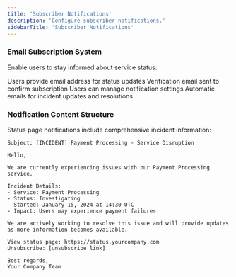 ```yaml
---
title: 'Subscriber Notifications'
description: 'Configure subscriber notifications.'
sidebarTitle: 'Subscriber Notifications'
---
```




### Email Subscription System
Enable users to stay informed about service status:

<Steps>
<Step title="Subscription Setup">
Users provide email address for status updates
</Step>

<Step title="Email Verification">
Verification email sent to confirm subscription
</Step>

<Step title="Notification Preferences">
Users can manage notification settings
</Step>

<Step title="Incident Notifications">
Automatic emails for incident updates and resolutions
</Step>
</Steps>

### Notification Content Structure
Status page notifications include comprehensive incident information:

```text
Subject: [INCIDENT] Payment Processing - Service Disruption

Hello,

We are currently experiencing issues with our Payment Processing service.

Incident Details:
- Service: Payment Processing
- Status: Investigating
- Started: January 15, 2024 at 14:30 UTC
- Impact: Users may experience payment failures

We are actively working to resolve this issue and will provide updates
as more information becomes available.

View status page: https://status.yourcompany.com
Unsubscribe: [unsubscribe link]

Best regards,
Your Company Team
```
